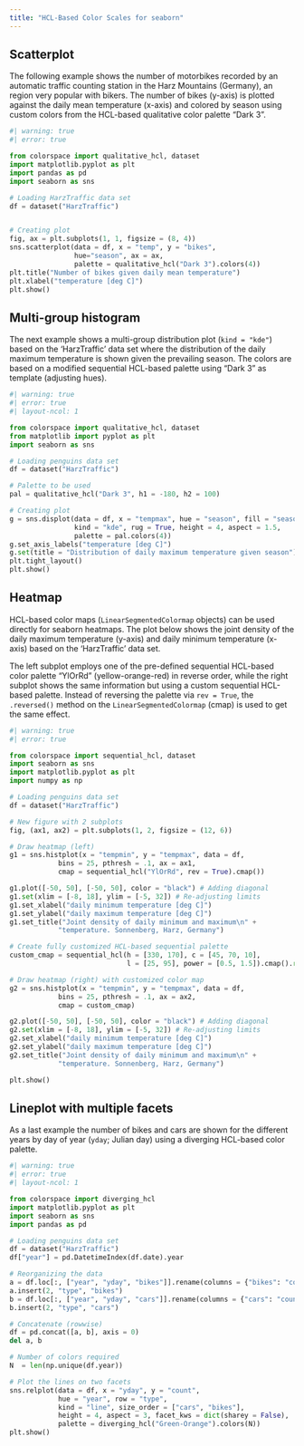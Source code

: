 ```yaml
---
title: "HCL-Based Color Scales for seaborn"
---
```




## Scatterplot

The following example shows the number of motorbikes recorded by an automatic
traffic counting station in the Harz Mountains (Germany), an region very
popular with bikers. The number of bikes (y-axis) is plotted against the
daily mean temperature (x-axis) and colored by season using custom colors from the
HCL-based qualitative color palette "Dark 3".

```python
#| warning: true
#| error: true

from colorspace import qualitative_hcl, dataset 
import matplotlib.pyplot as plt
import pandas as pd
import seaborn as sns

# Loading HarzTraffic data set
df = dataset("HarzTraffic")       


# Creating plot
fig, ax = plt.subplots(1, 1, figsize = (8, 4))
sns.scatterplot(data = df, x = "temp", y = "bikes",
                hue="season", ax = ax,
                palette = qualitative_hcl("Dark 3").colors(4))
plt.title("Number of bikes given daily mean temperature")
plt.xlabel("temperature [deg C]")
plt.show() 
```


## Multi-group histogram

The next example shows a multi-group distribution plot (`kind = "kde"`) based
on the 'HarzTraffic' data set where the distribution of the daily maximum temperature
is shown given the prevailing season. The colors are based on a modified
sequential HCL-based palette using "Dark 3" as template (adjusting hues).

```python
#| warning: true
#| error: true
#| layout-ncol: 1

from colorspace import qualitative_hcl, dataset
from matplotlib import pyplot as plt
import seaborn as sns 

# Loading penguins data set
df = dataset("HarzTraffic")

# Palette to be used
pal = qualitative_hcl("Dark 3", h1 = -180, h2 = 100)

# Creating plot
g = sns.displot(data = df, x = "tempmax", hue = "season", fill = "season",   
                kind = "kde", rug = True, height = 4, aspect = 1.5,
                palette = pal.colors(4))
g.set_axis_labels("temperature [deg C]")              
g.set(title = "Distribution of daily maximum temperature given season")
plt.tight_layout()
plt.show()
```

## Heatmap

HCL-based color maps (`LinearSegmentedColormap` objects) can be used directly
for seaborn heatmaps. The plot below shows the joint density of 
the daily maximum temperature (y-axis) and daily minimum temperature (x-axis)
based on the 'HarzTraffic' data set.

The left subplot employs one of the pre-defined sequential HCL-based
color palette "YlOrRd" (yellow-orange-red) in reverse order, while the
right subplot shows the same information but using a custom sequential
HCL-based palette. Instead of reversing the palette via `rev = True`,
the `.reversed()` method on the `LinearSegmentedColormap` (cmap) is
used to get the same effect.


```python
#| warning: true
#| error: true

from colorspace import sequential_hcl, dataset
import seaborn as sns
import matplotlib.pyplot as plt
import numpy as np

# Loading penguins data set
df = dataset("HarzTraffic")

# New figure with 2 subplots
fig, (ax1, ax2) = plt.subplots(1, 2, figsize = (12, 6))

# Draw heatmap (left)
g1 = sns.histplot(x = "tempmin", y = "tempmax", data = df,
            bins = 25, pthresh = .1, ax = ax1,
            cmap = sequential_hcl("YlOrRd", rev = True).cmap()) 

g1.plot([-50, 50], [-50, 50], color = "black") # Adding diagonal
g1.set(xlim = [-8, 18], ylim = [-5, 32]) # Re-adjusting limits
g1.set_xlabel("daily minimum temperature [deg C]")    
g1.set_ylabel("daily maximum temperature [deg C]")                   
g1.set_title("Joint density of daily minimum and maximum\n" +
            "temperature. Sonnenberg, Harz, Germany")

# Create fully customized HCL-based sequential palette
custom_cmap = sequential_hcl(h = [330, 170], c = [45, 70, 10],
                             l = [25, 95], power = [0.5, 1.5]).cmap().reversed()

# Draw heatmap (right) with customized color map
g2 = sns.histplot(x = "tempmin", y = "tempmax", data = df,
            bins = 25, pthresh = .1, ax = ax2,
            cmap = custom_cmap)

g2.plot([-50, 50], [-50, 50], color = "black") # Adding diagonal
g2.set(xlim = [-8, 18], ylim = [-5, 32]) # Re-adjusting limits
g2.set_xlabel("daily minimum temperature [deg C]")    
g2.set_ylabel("daily maximum temperature [deg C]")                   
g2.set_title("Joint density of daily minimum and maximum\n" +
            "temperature. Sonnenberg, Harz, Germany")

plt.show()
```

## Lineplot with multiple facets

As a last example the number of bikes and cars are shown for the
different years by day of year (`yday`; Julian day) using
a diverging HCL-based color palette.

```python
#| warning: true
#| error: true
#| layout-ncol: 1

from colorspace import diverging_hcl
import matplotlib.pyplot as plt
import seaborn as sns
import pandas as pd

# Loading penguins data set
df = dataset("HarzTraffic")
df["year"] = pd.DatetimeIndex(df.date).year

# Reorganizing the data
a = df.loc[:, ["year", "yday", "bikes"]].rename(columns = {"bikes": "count"})
a.insert(2, "type", "bikes")
b = df.loc[:, ["year", "yday", "cars"]].rename(columns = {"cars": "count"})
b.insert(2, "type", "cars")

# Concatenate (rowwise)
df = pd.concat([a, b], axis = 0)
del a, b

# Number of colors required
N  = len(np.unique(df.year))

# Plot the lines on two facets
sns.relplot(data = df, x = "yday", y = "count",
            hue = "year", row = "type",
            kind = "line", size_order = ["cars", "bikes"],
            height = 4, aspect = 3, facet_kws = dict(sharey = False),
            palette = diverging_hcl("Green-Orange").colors(N))
plt.show()
```




